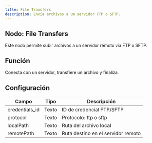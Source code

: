 ```yaml
---
title: File Transfers
description: Envía archivos a un servidor FTP o SFTP.
---
```



## Nodo: File Transfers

Este nodo permite subir archivos a un servidor remoto vía FTP o SFTP.

## Función
Conecta con un servidor, transfiere un archivo y finaliza.

## Configuración

| Campo         | Tipo   | Descripción                         |
|----------------|--------|-------------------------------------|
| credentials_id | Texto  | ID de credencial FTP/SFTP           |
| protocol       | Texto  | Protocolo: ftp o sftp               |
| localPath      | Texto  | Ruta del archivo local              |
| remotePath     | Texto  | Ruta destino en el servidor remoto  |

